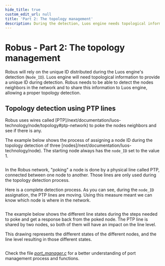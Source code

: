 ```yaml
---
hide_title: true
custom_edit_url: null
title: 'Part 2: The topology management'
description: During the detection, Luos engine needs topological information to provide a unique ID.
---
```



# Robus - Part 2: The topology management

Robus will rely on the unique ID distributed during the Luos engine's detection (`Node_ID`). Luos engine will need topological information to provide a unique ID during detection. Robus needs to be able to detect the nodes neighbors in the network and to share this information to Luos engine, allowing a proper topology detection.

## Topology detection using PTP lines

Robus uses wires called [PTP]/next/documentation/luos-technology/node/topology#ptp-network) to poke the nodes neighbors and see if there is any.

The example below shows the process of assigning a node ID during the topology detection of three [nodes]/next/documentation/luos-technology/node). The starting node always has the `node_ID` set to the value 1.

<div align="center">
  <Image
    sources={{
      light: '/assets/images/advanced-doc/robus/topology/robus-2-1-light.svg',
      dark: '/assets/images/advanced-doc/robus/topology/robus-2-1-dark.svg',
    }}
    width="600px"
  />
</div>

In the Robus network, "poking" a node is done by a physical line called PTP, connected between one node to another. Those lines are only used during the topology detection process.

Here is a complete detection process. As you can see, during the `node_ID` assignation, the PTP lines are moving. Using this measure meant we can know which node is where in the network.

<div align="center">
  <Image
    sources={{
      light: '/assets/images/advanced-doc/robus/topology/robus-2-2-light.svg',
      dark: '/assets/images/advanced-doc/robus/topology/robus-2-2-dark.svg',
    }}
    width="600px"
  />
</div>

The example below shows the different line states during the steps needed to poke and get a response back from the poked node. The PTP line is shared by two nodes, so both of them will have an impact on the line level.

This drawing represents the different states of the different nodes, and the line level resulting in those different states.

<div align="center">
  <Image
    sources={{
      light: '/assets/images/advanced-doc/robus/topology/robus-2-3-light.svg',
      dark: '/assets/images/advanced-doc/robus/topology/robus-2-3-dark.svg',
    }}
    width="800px"
  />
</div>

Check the file [_port_manager.c_](https://github.com/Luos-io/luos_engine/blob/main/network/robus/src/port_manager.c) for a better understanding of port management process and functions.
